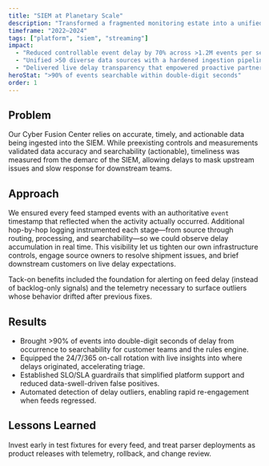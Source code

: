 ```yaml
---
title: "SIEM at Planetary Scale"
description: "Transformed a fragmented monitoring estate into a unified observability fabric with sub-second insights."
timeframe: "2022–2024"
tags: ["platform", "siem", "streaming"]
impact:
  - "Reduced controllable event delay by 70% across >1.2M events per second"
  - "Unified >50 diverse data sources with a hardened ingestion pipeline"
  - "Delivered live delay transparency that empowered proactive partner engagement"
heroStat: ">90% of events searchable within double-digit seconds"
order: 1
---
```


## Problem

Our Cyber Fusion Center relies on accurate, timely, and actionable data being ingested into the SIEM. While preexisting controls and measurements validated data accuracy and searchability (actionable), timeliness was measured from the demarc of the SIEM, allowing delays to mask upstream issues and slow response for downstream teams.

## Approach

We ensured every feed stamped events with an authoritative `event` timestamp that reflected when the activity actually occurred. Additional hop-by-hop logging instrumented each stage—from source through routing, processing, and searchability—so we could observe delay accumulation in real time. This visibility let us tighten our own infrastructure controls, engage source owners to resolve shipment issues, and brief downstream customers on live delay expectations.

Tack-on benefits included the foundation for alerting on feed delay (instead of backlog-only signals) and the telemetry necessary to surface outliers whose behavior drifted after previous fixes.

## Results

* Brought >90% of events into double-digit seconds of delay from occurrence to searchability for customer teams and the rules engine.
* Equipped the 24/7/365 on-call rotation with live insights into where delays originated, accelerating triage.
* Established SLO/SLA guardrails that simplified platform support and reduced data-swell-driven false positives.
* Automated detection of delay outliers, enabling rapid re-engagement when feeds regressed.

## Lessons Learned

Invest early in test fixtures for every feed, and treat parser deployments as product releases with telemetry, rollback, and change review.
